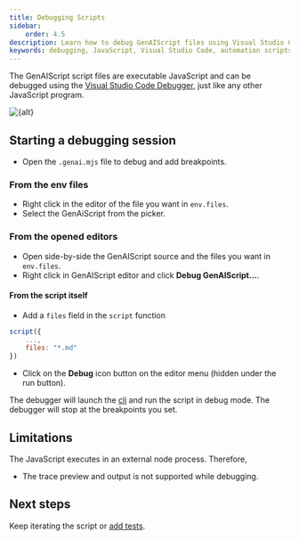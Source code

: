 ```yaml
---
title: Debugging Scripts
sidebar:
    order: 4.5
description: Learn how to debug GenAIScript files using Visual Studio Code Debugger to efficiently troubleshoot and enhance your JavaScript automation scripts.
keywords: debugging, JavaScript, Visual Studio Code, automation scripts, breakpoints
---
```



The GenAIScript script files are executable JavaScript and can be debugged
using the [Visual Studio Code Debugger](https://code.visualstudio.com/Docs/editor/debugging), just like any other JavaScript program.

<Image src={src} alt={alt} />

## Starting a debugging session

-   Open the `.genai.mjs` file to debug and add breakpoints.

### From the env files

-   Right click in the editor of the file you want in `env.files`.
-   Select the GenAiScript from the picker.

### From the opened editors

-   Open side-by-side the GenAIScript source and the files you want in `env.files`.
-   Right click in GenAIScript editor and click **Debug GenAIScript...**.

#### From the script itself

-   Add a `files` field in the `script` function

```js
script({
    ...,
    files: "*.md"
})
```

-   Click on the **Debug** icon button on the editor menu (hidden under the run button).

The debugger will launch the [cli](/genaiscript/reference/cli) and run the script in debug mode.
The debugger will stop at the breakpoints you set.

## Limitations

The JavaScript executes in an external node process. Therefore,

-   The trace preview and output is not supported while debugging.

## Next steps

Keep iterating the script or [add tests](/genaiscript/getting-started/testing-scripts).
